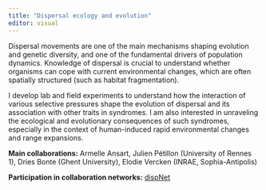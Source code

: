 ```yaml
---
title: "Dispersal ecology and evolution"
editor: visual
---
```


Dispersal movements are one of the main mechanisms shaping evolution and genetic diversity, and one of the fundamental drivers of population dynamics. Knowledge of dispersal is crucial to understand whether organisms can cope with current environmental changes, which are often spatially structured (such as habitat fragmentation).

I develop lab and field experiments to understand how the interaction of various selective pressures shape the evolution of dispersal and its association with other traits in syndromes. I am also interested in unraveling the ecological and evolutionary consequences of such syndromes, especially in the context of human-induced rapid environmental changes and range expansions.

**Main collaborations:** Armelle Ansart, Julien Pétillon (University of Rennes 1), Dries Bonte (Ghent University), Elodie Vercken (INRAE, Sophia-Antipolis)

**Participation in collaboration networks:** [dispNet](https://dispnet.github.io/)
